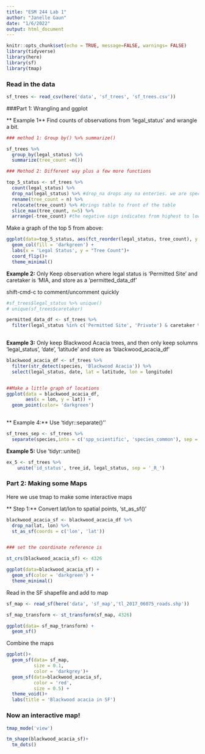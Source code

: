 ```yaml
---
title: "ESM 244 Lab 1"
author: "Janelle Gaun"
date: "1/6/2022"
output: html_document
---
```


```r
knitr::opts_chunk$set(echo = TRUE, message=FALSE, warnings= FALSE)
library(tidyverse)
library(here)
library(sf)
library(tmap)
```

### Read in the data

```r
sf_trees <- read_csv(here('data', 'sf_trees', 'sf_trees.csv'))
```
###Part 1: Wrangling and ggplot

** Example 1** Find counts of observations from 'legal_status' and wrangle a bit. 

```r
### method 1: Group by() %>% summarize()

sf_trees %>% 
  group_by(legal_status) %>% 
  summarize(tree_count =n())

### Method 2: Different way plus a few more functions 

top_5_status <- sf_trees %>% 
  count(legal_status) %>% 
  drop_na(legal_status) %>% #drop_na drops any na enteries. we are specifying dropping na in the legal_status column only
  rename(tree_count = n) %>% 
  relocate(tree_count) %>% #brings table to front of the table
  slice_max(tree_count, n=5) %>% 
  arrange(-tree_count) #the negative sign indicates from highest to lowest

```


Make a graph of the top 5 from above: 

```r
ggplot(data=top_5_status, aes(fct_reorder(legal_status, tree_count), y = tree_count)) +
  geom_col(fill = 'darkgreen') +
  labs(x = 'Legal Status', y = "Tree Count")+ 
  coord_flip()+ 
  theme_minimal()
```

**Example 2:** Only Keep observation where legal status is 'Permitted Site' and caretaker is 'MIA, and store as a 'permitted_data_df'

shift-cmd-c to comment/uncomment quickly
```r
#sf_trees$legal_status %>% unique()
# unique(sf_trees$caretaker)

permitted_data_df <- sf_trees %>% 
  filter(legal_status %in% c('Permitted Site', 'Private') & caretaker %in% 'MTA')
  
```


**Example 3:** Only keep Blackwood Acacia trees, and then only keep solumns 'legal_status', 'date', 'latitude' and store as 'blackwood_acacia_df'


```r
blackwood_acacia_df <- sf_trees %>% 
  filter(str_detect(species, 'Blackwood Acacia')) %>% 
  select(legal_status, date, lat = latitude, lon = longitude)


##Make a little graph of locations
ggplot(data = blackwood_acacia_df, 
       aes(x = lon, y = lat)) +
  geom_point(color= 'darkgreen')
  
```

** Example 4:** Use 'tidyr::separate()''

```r
sf_trees_sep <- sf_trees %>% 
  separate(species,into = c('spp_scientific', 'species_common'), sep =' :: ')
```


**Example 5:** Use 'tidyr::unite()

```r
ex_5 <- sf_trees %>% 
    unite('id_status', tree_id, legal_status, sep = '_R_')
```

### Part 2: Making some Maps

Here we use tmap to make some interactive maps

** Step 1:** Convert lat/lon to spatial points, 'st_as_sf()'

```r
blackwood_acacia_sf <- blackwood_acacia_df %>% 
  drop_na(lat, lon) %>% 
  st_as_sf(coords = c('lon', 'lat')) 


### set the coordinate reference is

st_crs(blackwood_acacia_sf) <- 4326

ggplot(data=blackwood_acacia_sf) +
  geom_sf(color = 'darkgreen') +
  theme_minimal() 
```

Read in the SF shapefile and add to map

```r
sf_map <- read_sf(here('data', 'sf_map','tl_2017_06075_roads.shp'))

sf_map_transform <- st_transform(sf_map, 4326)

ggplot(data= sf_map_transform) +
  geom_sf()
```

Combine the maps

```r
ggplot()+
  geom_sf(data= sf_map,
          size = 0.1, 
          color = 'darkgrey')+
  geom_sf(data=blackwood_acacia_sf,
          color = 'red',
          size = 0.5) +
  theme_void()+
  labs(title = 'Blackwood acacia in SF')
```


### Now an interactive map! 

```r
tmap_mode('view')

tm_shape(blackwood_acacia_sf)+
  tm_dots()
```





